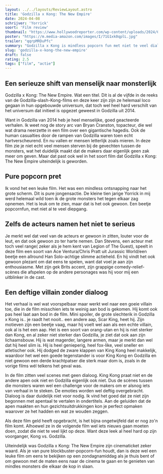 ```yaml
---
layout: ../../layouts/ReviewLayout.astro
title: 'Godzilla x Kong: The New Empire'
date: 2024-04-08
schrijver: 'Yorrick'
soort: 'Film review'
thumbnail: "https://www.hollywoodreporter.com/wp-content/uploads/2024/03/rev-1-GXK-FP-001rv3_High_Res_JPEG-H-2024.jpg?w=1296"
poster: "https://m.media-amazon.com/images/I/71G1xk0qplL.jpg"
trailer: "qqrpMRDuPfc"
summary: "Godzilla x Kong is mindless popcorn fun met niet te veel dialoog. Je genieg van de gevechten en lacht met de comedy relief momentjes van de menselijke personages. De villain is interessant maar te licht onderbouwd, maar dat kan ook gezegd worden over het volledige plot van de film. Dus hersens gewoon uit en genieten van de spectaculaire monstergevechten."
slug: 'godzilla-x-kong-the-new-empire'
draft: false
rating: 2.5
tags: ["film", "actie"]
---
```


## Een serieuze shift van menselijk naar monsterlijk

Godzilla x Kong: The New Empire. Wat een titel. Dit is al de vijfde in de reeks van de Godzilla-slash-Kong-films en deze keer zijn zijn ze helemaal loco gegaan in hun opgebouwde universum, dat toch wel heel hard verschilt van het universum dat initieel is opgezet geweest in Godzilla uit 2014. 

Want in Godzilla van 2014 heb je heel menselijke, goed geacteerde verhalen. Ik weet nog de story arc van Bryan Cranston, topacteur, die wel wat drama neerzette in een film over een gigantische hagedis. Ook de human casualties door de rampen van Godzilla waren toen echt hartverscheurend. En nu vallen er mensen letterlijk zoals mieren. In deze film zie je niet echt veel mensen sterven bij de gevechten tussen de monsters, wat het duidelijk maakt dat de makers daar eigenlijk geen zak meer om geven. Maar dat past ook wel in het soort film dat Godzilla x Kong: The New Empire uiteindelijk is geworden. 

## Pure popcorn pret

Ik vond het een leuke film. Het was een mindless ontsnapping naar het grote scherm. Dit is pure jongensactie. De kleine tien jarige Yorrick in mij werd helemaal wild toen ik de grote monsters het tegen elkaar zag opnemen. Het is leuk om te zien, maar dat is het ook gewoon. Een beetje popcornfun, met niet al te veel diepgang. 

## Zelfs de acteurs namen het niet te serieus

Je merkt wel dat veel van de acteurs er gewoon in zitten, louter voor de leut, en dat ook gewoon zo ter harte nemen. Dan Stevens, een acteur met toch veel range( zeker als je hem kent van Legion of The Guest), speelt in deze film een soort van Ace Ventura/Chris Pratt uit Jurassic World/een beetje een allround Han Solo-achtige slimme actieheld. En hij vindt het ook gewoon plezant om dat eens te spelen, want dat voel je aan zijn enthousiasme. Met zijn gek Brits accent, zijn grappige comedy-relief-scènes die afspelen op de andere personages was hij voor mij een uitblinker in de cast.

## Een deftige villain zonder dialoog

Het verhaal is wel wat voorspelbaar maar werkt wel naar een goeie villain toe, die in de film misschien iets te weinig aan bod is gekomen. Hij komt ook pas heel laat aan bod in de film. Mini spoiler, de grote slechterik in Godzilla x Kong is.. je raadt het nooit.. een andere aap, Scar King, heet hij. Zijn motieven zijn een beetje vaag, maar hij voelt wel aan als een echte villain, ook al is het een aap. Het is een soort van orang-utan en hij is niet sterker dan Kong, en al zeker niet sterker dan Godzilla, je ziet dat ook aan zijn lichaamsbouw. Hij is wat magerder, langere armen, maar je merkt dan wel dat hij heel slim is. Hij is heel genieperig, heel fox-like, veel sneller en atletischer ook. Hij dodged de zware klappen van King Kong heel makkelijk, waardoor het wel een goede tegenstander is voor King Kong en Godzilla en niet gewoon een derde krachtpatser die sterk maar dom is, zoals in de vorige films wél telkens het geval was.

In de film zitten veel scenes met geen dialoog. King Kong praat niet en de andere apen ook niet en Godzilla eigenlijk ook niet. Dus de scènes tussen die monsters waren wel een challenge voor de makers om er alsnog iets van verhaal in te steken. De emoties worden wel deftig overgebracht. Dialoog is daar duidelijk niet voor nodig. Ik vind het goed dat ze niet zijn begonnen met apentaal te vertalen in ondertitels. Aan de geluiden dat de apen maakten en hun gezichtsuitdrukkingen kon je perfect opmaken waarover ze het hadden en wat ze wouden zeggen.


Als deze film geld heeft opgebracht, is het bijna ongetwijfeld dat er nog zo'n film komt. Alhoewel ze in de volgende film wel iets nieuws gaan moeten doen, zodat die niet te veel lijkt op deze. Want deze leek al heel hard op zijn voorganger, Kong vs. Godzilla.

Uiteindelijk was Godzilla x Kong: The New Empire zijn cinematicket zeker waard. Als je van pure blockbuster-popcorn-fun houdt, dan is deze wel een leuke film om eens te bekijken op een zondagnamiddag als je thuis bent of om gewoon met de maten eens naar de cinema te gaan en te genieten van mindles monsters die elkaar de kop in slaan.
